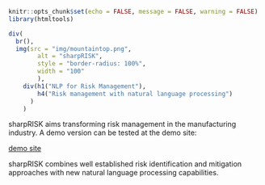 
```r
knitr::opts_chunk$set(echo = FALSE, message = FALSE, warning = FALSE)
library(htmltools)
```

```r

div(
  br(),
  img(src = "img/mountaintop.png",
        alt = "sharpRISK",
        style = "border-radius: 100%",
        width = "100"
        ),
    div(h1("NLP for Risk Management"),
        h4("Risk management with natural language processing")
      )
    )
```

sharpRISK aims transforming risk management in the manufacturing industry. 
A demo version can be tested at the demo site:

[demo site](https://red-datafactory.shinyapps.io/sharprisk/)  

sharpRISK combines well established risk identification and mitigation approaches with new natural language processing capabilities.